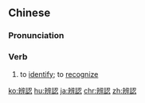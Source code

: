 {{also|辨认}}
==Chinese==
{{zh-forms|s=辨认}}

===Pronunciation===
{{zh-pron
|m=biànrèn
|c=bin6 jing6
|cat=v
}}

===Verb===
{{zh-verb}}

# to [[identify]]; to [[recognize]]

{{zh-cat|Advanced}}

[[ko:辨認]]
[[hu:辨認]]
[[ja:辨認]]
[[chr:辨認]]
[[zh:辨認]]